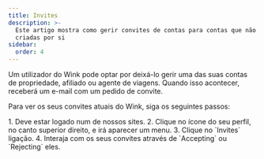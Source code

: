 ```yaml
---
title: Invites
description: >-
  Este artigo mostra como gerir convites de contas para contas que não foram
  criadas por si
sidebar:
  order: 4
---
```

Um utilizador do Wink pode optar por deixá-lo gerir uma das suas contas de propriedade, afiliado ou agente de viagens. Quando isso acontecer, receberá um e-mail com um pedido de convite.


Para ver os seus convites atuais do Wink, siga os seguintes passos:

<Steps>
  1. Deve estar logado num de nossos sites.
  2. Clique no ícone do seu perfil, no canto superior direito, e irá aparecer um menu.
  3. Clique no `Invites` ligação.
  4. Interaja com os seus convites através de `Accepting` ou `Rejecting` eles.
</Steps>

